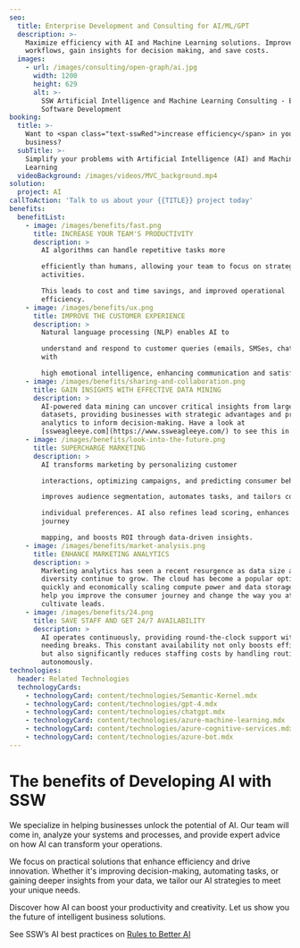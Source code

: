```yaml
---
seo:
  title: Enterprise Development and Consulting for AI/ML/GPT
  description: >-
    Maximize efficiency with AI and Machine Learning solutions. Improve your
    workflows, gain insights for decision making, and save costs.
  images:
    - url: /images/consulting/open-graph/ai.jpg
      width: 1200
      height: 629
      alt: >-
        SSW Artificial Intelligence and Machine Learning Consulting - Enterprise
        Software Development
booking:
  title: >-
    Want to <span class="text-sswRed">increase efficiency</span> in your
    business?
  subTitle: >-
    Simplify your problems with Artificial Intelligence (AI) and Machine
    Learning
  videoBackground: /images/videos/MVC_background.mp4
solution:
  project: AI
callToAction: 'Talk to us about your {{TITLE}} project today'
benefits:
  benefitList:
    - image: /images/benefits/fast.png
      title: INCREASE YOUR TEAM'S PRODUCTIVITY
      description: >
        AI algorithms can handle repetitive tasks more

        efficiently than humans, allowing your team to focus on strategic
        activities.

        This leads to cost and time savings, and improved operational
        efficiency.
    - image: /images/benefits/ux.png
      title: IMPROVE THE CUSTOMER EXPERIENCE
      description: >
        Natural language processing (NLP) enables AI to

        understand and respond to customer queries (emails, SMSes, chats, etc.)
        with

        high emotional intelligence, enhancing communication and satisfaction.
    - image: /images/benefits/sharing-and-collaboration.png
      title: GAIN INSIGHTS WITH EFFECTIVE DATA MINING
      description: >
        AI-powered data mining can uncover critical insights from large
        datasets, providing businesses with strategic advantages and predictive
        analytics to inform decision-making. Have a look at
        [ssweagleeye.com](https://www.ssweagleeye.com/) to see this in action.
    - image: /images/benefits/look-into-the-future.png
      title: SUPERCHARGE MARKETING
      description: >
        AI transforms marketing by personalizing customer

        interactions, optimizing campaigns, and predicting consumer behavior. It

        improves audience segmentation, automates tasks, and tailors content to

        individual preferences. AI also refines lead scoring, enhances customer
        journey

        mapping, and boosts ROI through data-driven insights.
    - image: /images/benefits/market-analysis.png
      title: ENHANCE MARKETING ANALYTICS
      description: >
        Marketing analytics has seen a recent resurgence as data size and
        diversity continue to grow. The cloud has become a popular option for
        quickly and economically scaling compute power and data storage. AI can
        help you improve the consumer journey and change the way you attract and
        cultivate leads.
    - image: /images/benefits/24.png
      title: SAVE STAFF AND GET 24/7 AVAILABILITY
      description: >
        AI operates continuously, providing round-the-clock support without
        needing breaks. This constant availability not only boosts efficiency
        but also significantly reduces staffing costs by handling routine tasks
        autonomously.
technologies:
  header: Related Technologies
  technologyCards:
    - technologyCard: content/technologies/Semantic-Kernel.mdx
    - technologyCard: content/technologies/gpt-4.mdx
    - technologyCard: content/technologies/chatgpt.mdx
    - technologyCard: content/technologies/azure-machine-learning.mdx
    - technologyCard: content/technologies/azure-cognitive-services.mdx
    - technologyCard: content/technologies/azure-bot.mdx
---
```


# The benefits of Developing AI with SSW

<VideoEmbed url="https://www.youtube.com/watch?v=-q9lLqtkC00" caption="The Future of Business with AI: Automation, Intelligence, and Customer Relations | Ulysses Maclaren" duration="10 mins" />

We specialize in helping businesses unlock the potential of AI. Our team will come
in, analyze your systems and processes, and provide expert advice on how AI can
transform your operations.

We focus on practical solutions that enhance efficiency and drive innovation.
Whether it's improving decision-making, automating tasks, or gaining deeper
insights from your data, we tailor our AI strategies to meet your unique needs.

Discover how AI can boost your productivity and creativity. Let us show you the future
of intelligent business solutions.

See SSW’s AI best practices on [Rules to Better AI](https://www.ssw.com.au/rules) 
